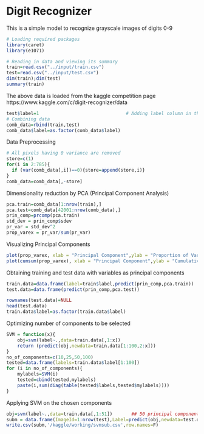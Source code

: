 # Digit Recognizer
This is a simple model to recognize grayscale images of digits 0-9
```r
# Loading required packages
library(caret)
library(e1071)

# Reading in data and viewing its summary
train=read.csv("../input/train.csv")
test=read.csv("../input/test.csv")
dim(train);dim(test)
summary(train)
```
The above data is loaded from the kaggle competition page https://www.kaggle.com/c/digit-recognizer/data

```r
test$label=1                                # Adding label column in the test dataset
# Combining data
comb_data=rbind(train,test)
comb_data$label=as.factor(comb_data$label)
```

Data Preprocessing
```r
# All pixels having 0 variance are removed
store=c(1)
for(i in 2:785){
  if (var(comb_data[,i])==0){store=append(store,i)}
}
comb_data=comb_data[,-store]
```
Dimensionality reduction by PCA (Principal Component Analysis)
```r
pca.train=comb_data[1:nrow(train),]
pca.test=comb_data[42001:nrow(comb_data),]
prin_comp=prcomp(pca.train)
std_dev = prin_comp$sdev
pr_var = std_dev^2
prop_varex = pr_var/sum(pr_var)
```
Visualizing Principal Components
```r
plot(prop_varex, xlab = "Principal Component",ylab = "Proportion of Variance Explained")
plot(cumsum(prop_varex), xlab = "Principal Component",ylab = "Cumulative Proportion of Variance Explained",type = "b")
```
Obtaining training and test data with variables as principal components
```r
train.data=data.frame(label=train$label,predict(prin_comp,pca.train))
test.data=data.frame(predict(prin_comp,pca.test))

rownames(test.data)=NULL
head(test.data)
train.data$label=as.factor(train.data$label)
```
Optimizing number of components to be selected
```r
SVM = function(x){
    obj=svm(label~.,data=train.data[,1:x])
    return (predict(obj,newdata=train.data[1:100,2:x]))
}
no_of_components=c(10,25,50,100)
tested=data.frame(labels=train.data$label[1:100])
for (i in no_of_components){
    mylabels=SVM(i)
    tested=cbind(tested,mylabels)
    paste(i,sum(diag(table(tested$labels,tested$mylabels))))
}
```


Applying SVM on the chosen components
```r
obj=svm(label~.,data=train.data[,1:51])       ## 50 principal components 
subm = data.frame(ImageId=1:nrow(test),Label=predict(obj,newdata=test.data[,1:50]))
write.csv(subm,'/kaggle/working/svmsub.csv',row.names=F)
```
